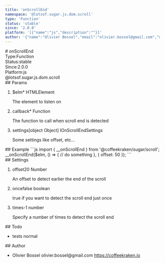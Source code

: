 ```yaml
---
title: 'onScrollEnd'
namespace: '@lotsof.sugar.js.dom.scroll'
type: 'Function'
status: 'stable'
since: '2.0.0'
platform: '[{"name":"js","description":""}]'
author: '{"name":"Olivier Bossel","email":"olivier.bossel@gmail.com","url":"https://coffeekraken.io"}'
---
```

<div class="docmap-mdx">
# onScrollEnd
<div class="_metas">
<div class="_type"><span class="_type-label">Type:</span><span class="_type-value">Function</span></div>
<div class="_status"><span class="_status-label">Status:</span><span class="_status-value -stable">stable</span></div>
<div class="_since"><span class="_since-label">Since:</span><span class="_since-value">2.0.0</span></div>
<div class="_platform"><span class="_platform-label">Platform:</span><span class="_platform-value">js</span></div>
</div>
<div class="_namespace">@lotsof.sugar.js.dom.scroll</div>
<div class="_params">
## Params
<ol class="_list">
<li class="_item">
<span class="_name">$elm<span class="_required">*</span></span><span class="_default"></span> <span class="_type">HTMLElement</span>
<p class="_description">The element to listen on</p>
</li>
<li class="_item">
<span class="_name">callback<span class="_required">*</span></span><span class="_default"></span> <span class="_type">Function</span>
<p class="_description">The function to call when scroll end is detected</p>
</li>
<li class="_item">
<span class="_name">settings</span><span class="_default">&lsqb;object Object&rsqb;</span> <span class="_type">IOnScrollEndSettings</span>
<p class="_description">Some settings like offset&comma; etc&period;&period;&period;</p>
</li>
</ol>
</div>
<div class="_examples">
## Example
```js
import { __onScrollEnd } from '@coffeekraken/sugar/scroll';
__onScrollEnd($elm, () => {
     // do something
}, {
   offset: 50
});
```
</div>
<div class="_settings">
## Settings
<ol class="_list">
<li class="_item">
<span class="_name">offset</span><span class="_default">20</span> <span class="_type">Number</span>
<p class="_description">An offset to detect earlier the end of the scroll</p>
</li>
<li class="_item">
<span class="_name">once</span><span class="_default">false</span> <span class="_type">boolean</span>
<p class="_description">true if you want to detect the scroll end just once</p>
</li>
<li class="_item">
<span class="_name">times</span><span class="_default">-1</span> <span class="_type">number</span>
<p class="_description">Specify a number of times to detect the scroll end</p>
</li>
</ol>
</div>
<div class="_todo">
## Todo
<ul class="_list">
<li class="_item">
<span class="_description">tests</span>
<span class="_priority -normal">normal</span>
</li>
</ul>
</div>
<div class="_author">
## Author
<ul class="_list">
<li class="_item">
<span class="_name">Olivier Bossel</span>
<span class="_email">olivier.bossel@gmail.com</span>
<a href="https://coffeekraken.io" target="_blank" class="_url">https://coffeekraken.io</a>
</li>
</ul>
</div>
</div>